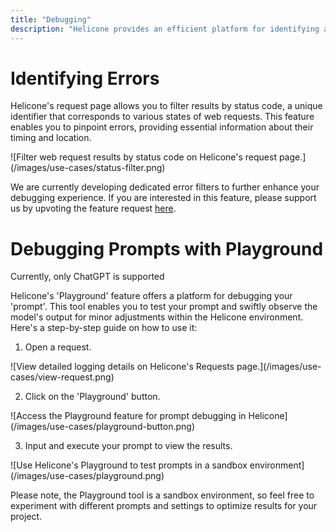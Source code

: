 ```yaml
---
title: "Debugging"
description: "Helicone provides an efficient platform for identifying and rectifying errors in your code, offering insights into their occurrence."
---
```


# Identifying Errors

Helicone's request page allows you to filter results by status code, a unique identifier that corresponds to various states of web requests. This feature enables you to pinpoint errors, providing essential information about their timing and location.

<Frame>![Filter web request results by status code on Helicone's request page.](/images/use-cases/status-filter.png)</Frame>

We are currently developing dedicated error filters to further enhance your debugging experience. If you are interested in this feature, please support us by upvoting the feature request [here](https://www.helicone.ai/roadmap).

# Debugging Prompts with Playground

<Info>Currently, only ChatGPT is supported</Info>

Helicone's 'Playground' feature offers a platform for debugging your 'prompt'. This tool enables you to test your prompt and swiftly observe the model's output for minor adjustments within the Helicone environment. Here's a step-by-step guide on how to use it:

1. Open a request.

<Frame>![View detailed logging details on Helicone's Requests page.](/images/use-cases/view-request.png)</Frame>

2. Click on the 'Playground' button.

<Frame>![Access the Playground feature for prompt debugging in Helicone](/images/use-cases/playground-button.png)</Frame>

3. Input and execute your prompt to view the results.

<Frame>![Use Helicone's Playground to test prompts in a sandbox environment](/images/use-cases/playground.png)</Frame>

Please note, the Playground tool is a sandbox environment, so feel free to experiment with different prompts and settings to optimize results for your project.
